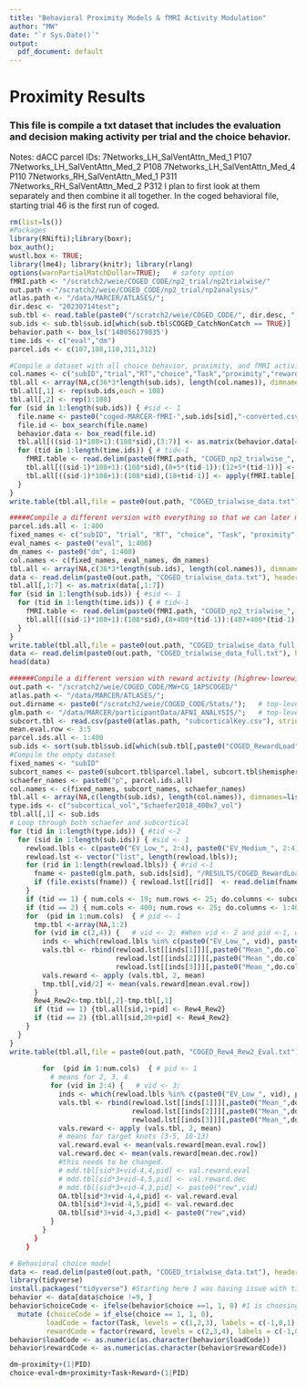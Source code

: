 ```yaml
---
title: "Behavioral Proximity Models & fMRI Activity Modulation"
author: "MW"
date: "`r Sys.Date()`"
output:
  pdf_document: default
---
```

# Proximity Results
### This file is compile a txt dataset that includes the evaluation and decision making activity per trial and the choice behavior.  
Notes: 
dACC parcel IDs: 
7Networks_LH_SalVentAttn_Med_1 P107
7Networks_LH_SalVentAttn_Med_2 P108
7Networks_LH_SalVentAttn_Med_4 P110
7Networks_RH_SalVentAttn_Med_1 P311
7Networks_RH_SalVentAttn_Med_2 P312
I plan to first look at them separately and then combine it all together. 
In the coged behavioral file, starting trial 46 is the first run of coged. 
```r
rm(list=ls())
#Packages
library(RNifti);library(boxr);
box_auth(); 
wustl.box <- TRUE;
library(lme4); library(knitr); library(rlang)
options(warnPartialMatchDollar=TRUE);   # safety option
fMRI.path <- "/scratch2/weie/COGED_CODE/np2_trial/np2trialwise/"
out.path <-"/scratch2/weie/COGED_CODE/np2_trial/np2analysis/"
atlas.path <- "/data/MARCER/ATLASES/";  
dir.desc <- "20230714test";  
sub.tbl <- read.table(paste0("/scratch2/weie/COGED_CODE/", dir.desc, "_subjectSet.txt"), stringsAsFactors=FALSE);
sub.ids <- sub.tbl$sub.id[which(sub.tbl$COGED_CatchNonCatch == TRUE)]
behavior.path <- box_ls('148056179835') 
time.ids <- c("eval","dm")
parcel.ids <- c(107,108,110,311,312)
```

```r
#Compile a dataset with all choice behavior, proximity, and fMRI activity
col.names <- c("subID","trial","RT","choice","Task","proximity","reward","eval.107","eval.108","eval.110","eval.311","eval.312","dm.107","dm.108","dm.110","dm.311","dm.312","eval.dACC","dm.dACC")
tbl.all <- array(NA,c(36*3*length(sub.ids), length(col.names)), dimnames=list(NULL,col.names))
tbl.all[,1] <- rep(sub.ids,each = 108)
tbl.all[,2] <- rep(1:108)
for (sid in 1:length(sub.ids)) { #sid <- 1
  file.name <- paste0("coged-MARCER-fMRI-",sub.ids[sid],"-converted.csv")
  file.id <- box_search(file.name)
  behavior.data <- box_read(file.id)
  tbl.all[((sid-1)*108+1):(108*sid),(3:7)] <- as.matrix(behavior.data[46:153,c("choiceRT","choice","hardTask","proximityValue","rewardAmount")])
  for (tid in 1:length(time.ids)) { # tid<-1
    fMRI.table <- read.delim(paste0(fMRI.path, "COGED_np2_trialwise_", time.ids[tid], "_sub", sub.ids[sid], ".txt"),header=FALSE)
    tbl.all[((sid-1)*108+1):(108*sid),(8+5*(tid-1)):(12+5*(tid-1))] <- as.matrix(fMRI.table[,parcel.ids])
    tbl.all[((sid-1)*108+1):(108*sid),(18+tid-1)] <- apply(fMRI.table[,parcel.ids], 1, mean, na.rm=TRUE)
  }
}
write.table(tbl.all,file = paste0(out.path, "COGED_trialwise_data.txt"), sep = "\t", row.names = FALSE, col.names = TRUE)

#####Compile a different version with everything so that we can later make a correlation with IAPS. This part of code was not on git. I ran it only on the server.
parcel.ids.all <- 1:400
fixed_names <- c("subID", "trial", "RT", "choice", "Task", "proximity", "reward")
eval_names <- paste0("eval", 1:400)
dm_names <- paste0("dm", 1:400)
col.names <- c(fixed_names, eval_names, dm_names)
tbl.all <- array(NA,c(36*3*length(sub.ids), length(col.names)), dimnames=list(NULL,col.names))
data <- read.delim(paste0(out.path, "COGED_trialwise_data.txt"), header = TRUE)
tbl.all[,1:7] <- as.matrix(data[,1:7])
for (sid in 1:length(sub.ids)) { #sid <- 1
  for (tid in 1:length(time.ids)) { # tid<-1
    fMRI.table <- read.delim(paste0(fMRI.path, "COGED_np2_trialwise_", time.ids[tid], "_sub", sub.ids[sid], ".txt"),header=FALSE)
    tbl.all[((sid-1)*108+1):(108*sid),(8+400*(tid-1)):(407+400*(tid-1))] <- as.matrix(fMRI.table[,parcel.ids.all])
  }
}
write.table(tbl.all,file = paste0(out.path, "COGED_trialwise_data_full.txt"), sep = "\t", row.names = FALSE, col.names = TRUE)
data <- read.delim(paste0(out.path, "COGED_trialwise_data_full.txt"), header = TRUE)
head(data)

######Compile a different version with reward activity (highrew-lowrew) with GLM data
out.path <- "/scratch2/weie/COGED_CODE/MW+CG_IAPSCOGED/"
atlas.path <- "/data/MARCER/ATLASES/";  
out.dirname <- paste0("/scratch2/weie/COGED_CODE/Stats/");   # top-level output directory for this particular analysis
glm.path <- "/data/MARCER/participantData/AFNI_ANALYSIS/";   # top-level input directory
subcort.tbl <- read.csv(paste0(atlas.path, "subcorticalKey.csv"), stringsAsFactors=FALSE);  # subcortical_MARCER3p0.nii.gz parcel labels
mean.eval.row <- 3:5
parcel.ids.all <- 1:400
sub.ids <- sort(sub.tbl$sub.id[which(sub.tbl[,paste0("COGED_RewardLoad")] == TRUE)]);
#Compile the empty dataset
fixed_names <- "subID"
subcort_names <- paste0(subcort.tbl$parcel.label, subcort.tbl$hemisphere)
schaefer_names <- paste0("p", parcel.ids.all)
col.names <- c(fixed_names, subcort_names, schaefer_names)
tbl.all <- array(NA,c(length(sub.ids), length(col.names)), dimnames=list(NULL,col.names))
type.ids <- c("subcortical_vol","Schaefer2018_400x7_vol")
tbl.all[,1] <- sub.ids
# Loop through both schaefer and subcortical
for (tid in 1:length(type.ids)) { #tid <-2
  for (sid in 1:length(sub.ids)) { #sid <- 1
    rewload.lbls <- c(paste0("EV_Low_", 2:4), paste0("EV_Medium_", 2:4), paste0("EV_High_", 2:4));
    rewload.lst <- vector("list", length(rewload.lbls));
    for (rid in 1:length(rewload.lbls)) { #rid <-1
      fname <- paste0(glm.path, sub.ids[sid], "/RESULTS/COGED_RewardLoad/", sub.ids[sid], "_", rewload.lbls[rid], "_", type.ids[tid], ".txt");
      if (file.exists(fname)) { rewload.lst[[rid]]  <- read.delim(fname)[-c(1,2)]; } # take off first two (label) columns
    }
    if (tid == 1) { num.cols <- 19; num.rows <- 25; do.columns <- subcort.tbl$HCP.label} 
    if (tid == 2) { num.cols <- 400; num.rows <- 25; do.columns <- 1:400} 
    for  (pid in 1:num.cols)  { # pid <- 1
      tmp.tbl <-array(NA,1:2)
      for (vid in c(2,4)) {   # vid <- 2; #When vid <- 2 and pid <-1, we are looking at the lowest reward across 3 loads in the first parcel
        inds <- which(rewload.lbls %in% c(paste0("EV_Low_", vid), paste0("EV_Medium_", vid), paste0("EV_High_", vid))); #read in all rew2
        vals.tbl <- rbind(rewload.lst[[inds[1]]][,paste0("Mean_",do.columns[pid])],
                          rewload.lst[[inds[2]]][,paste0("Mean_",do.columns[pid])],
                          rewload.lst[[inds[3]]][,paste0("Mean_",do.columns[pid])]);
        vals.reward <- apply (vals.tbl, 2, mean)
        tmp.tbl[,vid/2] <- mean(vals.reward[mean.eval.row])
      }
      Rew4_Rew2<-tmp.tbl[,2]-tmp.tbl[,1]
      if (tid == 1) {tbl.all[sid,1+pid] <- Rew4_Rew2}
      if (tid == 2) {tbl.all[sid,20+pid] <- Rew4_Rew2}
    }
  }
}
write.table(tbl.all,file = paste0(out.path, "COGED_Rew4_Rew2_Eval.txt"), sep = "\t", row.names = FALSE, col.names = TRUE)
        
        for  (pid in 1:num.cols)  { # pid <- 1
          # means for 2, 3, 4
          for (vid in 2:4) {   # vid <- 3;
            inds <- which(rewload.lbls %in% c(paste0("EV_Low_", vid), paste0("EV_Medium_", vid), paste0("EV_High_", vid)));
            vals.tbl <- rbind(rewload.lst[[inds[1]]][,paste0("Mean_",do.columns[pid])],
                              rewload.lst[[inds[2]]][,paste0("Mean_",do.columns[pid])],
                              rewload.lst[[inds[3]]][,paste0("Mean_",do.columns[pid])]);
            vals.reward <- apply (vals.tbl, 2, mean)
            # means for target knots (3-5, 10-13)
            val.reward.eval <- mean(vals.reward[mean.eval.row])
            val.reward.dec <- mean(vals.reward[mean.dec.row])
            #this needs to be changed.
            # mdd.tbl[sid*3+vid-4,4,pid] <- val.reward.eval
            # mdd.tbl[sid*3+vid-4,5,pid] <- val.reward.dec
            # mdd.tbl[sid*3+vid-4,3,pid] <- paste0("rew",vid)
            OA.tbl[sid*3+vid-4,4,pid] <- val.reward.eval
            OA.tbl[sid*3+vid-4,5,pid] <- val.reward.dec
            OA.tbl[sid*3+vid-4,3,pid] <- paste0("rew",vid)
          }
        }
      }
    }
```


```r
# Behavioral choice model
data <- read.delim(paste0(out.path, "COGED_trialwise_data.txt"), header = TRUE)
library(tidyverse)
install.packages("tidyverse") #Starting here I was having issue with tidyverse, so this part of code is only updated in GIT. I ran it locally.
behavior <- data[data$choice !=9, ] 
behavior$choiceCode <- ifelse(behavior$choice ==1, 1, 0) #1 is choosing easy, 2 is choosing hard. So after recoding, 1 is easy, 0 is hard.
  mutate (choiceCode = if_else(choice == 1, 1, 0),
         loadCode = factor(Task, levels = c(1,2,3), labels = c(-1,0,1)),
         rewardCode = factor(reward, levels = c(2,3,4), labels = c(-1,0,1)))
behavior$loadCode <- as.numeric(as.character(behavior$loadCode))
behavior$rewardCode <- as.numeric(as.character(behavior$rewardCode))

dm~proximity+(1|PID)
choice~eval+dm+proximity+Task+Reward+(1|PID)
```


